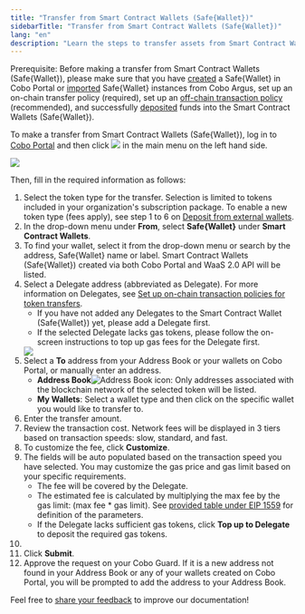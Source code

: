 ```yaml
---
title: "Transfer from Smart Contract Wallets (Safe{Wallet})"
sidebarTitle: "Transfer from Smart Contract Wallets (Safe{Wallet})"
lang: "en"
description: "Learn the steps to transfer assets from Smart Contract Wallets (Safe{Wallet}) in Cobo Portal, ensuring secure and compliant transactions."
---
```



<Note>Prerequisite: Before making a transfer from Smart Contract Wallets (Safe&#123;Wallet&#125;), please make sure that you have [created](/en/portal/smart-contract-wallets/create) a Safe&#123;Wallet&#125; in Cobo Portal or [imported](/en/portal/smart-contract-wallets/import) Safe&#123;Wallet&#125; instances from Cobo Argus, set up an on-chain transfer policy (required), set up an [off-chain transaction policy](/en/portal/risk-controls/off-chain-tx-set-transfer) (recommended), and successfully [deposited](/en/portal/smart-contract-wallets/deposit-assets) funds into the Smart Contract Wallets (Safe&#123;Wallet&#125;).</Note>


To make a transfer from Smart Contract Wallets (Safe\{Wallet\}), log in to [Cobo Portal](https://portal.cobo.com/login) and then click <img src="/en/images/transfers/transfer-button.svg" className="icon"></img> in the main menu on the left hand side.

<img src="/en/images/transfers/transfer-button-location.png" className="screenshot_modal"/>

Then, fill in the required information as follows:

1. Select the token type for the transfer. Selection is limited to tokens included in your organization's subscription package. To enable a new token type (fees apply), see step 1 to 6 on [Deposit from external wallets](/en/portal/mpc-wallets/ocw/transfers#deposit-from-external-wallets).
2. In the drop-down menu under **From**, select **Safe&#123;Wallet&#125;** under **Smart Contract Wallets**.
3. To find your wallet, select it from the drop-down menu or search by the address, Safe&#123;Wallet&#125; name or label. Smart Contract Wallets (Safe&#123;Wallet&#125;) created via both Cobo Portal and WaaS 2.0 API will be listed.
4. Select a Delegate address (abbreviated as Delegate). For more information on Delegates, see [Set up on-chain transaction policies for token transfers](/en/portal/risk-controls/on-chain-tx-type).
    - If you have not added any Delegates to the Smart Contract Wallet (Safe&#123;Wallet&#125;) yet, please add a Delegate first.
    - If the selected Delegate lacks gas tokens, please follow the on-screen instructions to top up gas fees for the Delegate first.
    <img src="/en/images/transfers/add-delegate.png" className="screenshot_modal"/>
5. Select a **To** address from your Address Book or your wallets on Cobo Portal, or manually enter an address.
    - **Address Book**<img src="/en/images/common/icon_address_book.svg" className="icon" alt="Address Book icon" />: Only addresses associated with the blockchain network of the selected token will be listed.
    - **My Wallets**: Select a wallet type and then click on the specific wallet you would like to transfer to.
6. Enter the transfer amount.
7. Review the transaction cost. Network fees will be displayed in 3 tiers based on transaction speeds: slow, standard, and fast.
8. To customize the fee, click **Customize**.
9. The fields will be auto populated based on the transaction speed you have selected. You may customize the gas price and gas limit based on your specific requirements.
    - The fee will be covered by the Delegate.
    - The estimated fee is calculated by multiplying the max fee by the gas limit: (max fee * gas limit). See [provided table under EIP 1559](/en/portal/transfers/from-mpc-wallets#eip1559) for definition of the parameters.
    - If the Delegate lacks sufficient gas tokens, click **Top up to Delegate** to deposit the required gas tokens.
10. <MySnippet />
11. Click **Submit**.
12. Approve the request on your Cobo Guard. If it is a new address not found in your Address Book or any of your wallets created on Cobo Portal, you will be prompted to add the address to your Address Book.





<Tip>Feel free to [share your feedback](https://forms.zohopublic.com/cobo/form/DocumentFeedbackForm/formperma/QvLOhxJv1_JMsJ-1dleZ8Itb_7rzN-LtgvsDdxosoVI?referrername=manuals) to improve our documentation!</Tip>